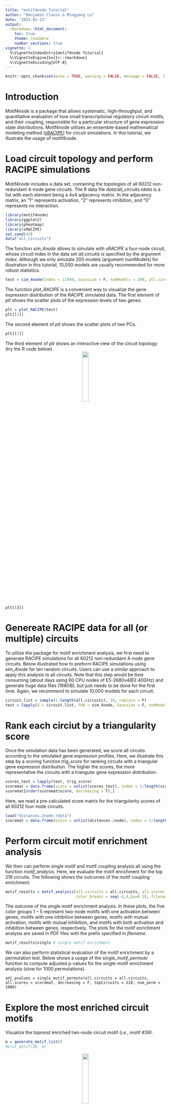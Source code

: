 ```yaml
---
title: "motif4node Tutorial"
author: "Benjamin Clauss & Mingyang Lu"
date: '2023-01-23'
output: 
  rmarkdown::html_document:
    toc: true
    theme: readable
    number_sections: true
vignette: >
  %\VignetteIndexEntry{motif4node Tutorial}
  %\VignetteEngine{knitr::rmarkdown}
  %\VignetteEncoding{UTF-8}
---
```


```r
knitr::opts_chunk$set(echo = TRUE, warning = FALSE, message = FALSE, fig.width = 7, fig.height = 6, fig.align = "center")
```

# Introduction

Motif4node is a package that allows systematic, high-throughput, and quantitative evaluation of how small transcriptional regulatory circuit motifs, and their coupling, responsible for a particular structure of gene expression state distributions. Moitf4node utilizes an ensemble-based mathematical modeling method ([sRACIPE](https://www.bioconductor.org/packages/release/bioc/html/sRACIPE.html)) for circuit simulations. In this tutorial, we illustrate the usage of motif4node.

# Load circuit topology and perform RACIPE simulations

Motif4node includes a data set, containing the topologies of all 60212 non-redundant 4-node gene circuits. The R data file *data/all_circuits.rdata* is a list with each element being a 4x4 adjacency matrix. In the adjacency matrix, an "1" represents activation, "2" represents inhibition, and "0" represents no interaction.

```r
library(motif4node)
library(ggplot2)
library(pheatmap)
library(sRACIPE)
set.seed(43)
data("all_circuits")
```

The function *sim_4node* allows to simulate with *sRACIPE* a four-node circuit, whose circuit index in the data set *all.circutis* is specified by the argument *index*. Although we  only simulate 200 models (argument numModels) for illustration in this tutorial, 10,000 models are usually recommended for more robust statistics. 

```r
test = sim_4node(index = 11940, Gaussian = F, numModels = 200, all.circuits = all.circuits)
```

The function *plot_RACIPE* is a convenient way to visualize the gene expression distribution of the RACIPE simulated data. The first element of *plt* shows the scatter plots of the expression levels of two genes.

```r
plt = plot_RACIPE(test)
plt[[1]] 
```

The second element of *plt* shows the scatter plots of two PCs.

```r
plt[[2]]
```

The third element of *plt* shows an interactive view of the circuit topology (try the R code below).
<center> ![](circuit_1.png){width=20%} </center>

```
plt[[3]]
```

# Genereate RACIPE data for all (or multiple) circuits

To utilize the package for motif enrichment analysis, we first need to generate RACIPE simulations for all 60212 non-redundant 4-node gene circuits. Below illustrated how to preform RACIPE simulations using *sim_4node* for ten random circuits. Users can use a similar approach to apply this analysis to all circuits. Note that this step would be time consuming (about days using 60 CPU nodes of E5-2680v4@2.40GHz) and generate huge data files (168GB), but just needs to be done for the first time. Again, we recommend to simulate 10,000 models for each circuit.

```r
circuit.list = sample(1:length(all.circuits), 10, replace = F)
test = lapply(X = circuit.list, FUN = sim_4node, Gaussian = F, numModels = 200, all.circuits = all.circuits)
```

# Rank each circiut by a triangularity score

Once the simulation data has been generated, we score all circuits according to the simulated gene expression profiles. Here, we illustrate this step by a scoring function *trig_score* for ranking circuits with a triangular gene expression distribution. The higher the scores, the more representative the circuits with  a triangular gene expression distribution. 

```r
scores_test = lapply(test, trig_score)
scoremat = data.frame(score = unlist(scores_test), index = 1:length(scores_test))
scoremat[order(scoremat$score, decreasing = T),]
```

Here, we read a pre-calculated score matrix for the triangularity scores of all 60212 four-node circuits.

```r
load("distances.2node.rdata")
scoremat = data.frame(score = unlist(distances.2node), index = 1:length(distances.2node))
```

# Perform circuit motif enrichment analysis

We then can perform single motif and motif coupling analysis all using the function *motif_analysis*. Here, we evaluate the motif enrichment for the top 218 circuits. The following shows the outcomes of the motif coupling enrichment.

```r
motif_results = motif_analysis(all.circuits = all.circuits, all.scores = scoremat, ylim = c(-2,2), 
                               color_breaks = seq(-4,4,by=0.2), filename = "Test", decreasing = F, topCircuits = 218)
```

The outcome of the single motif enrichment analysis. In these plots, the five color groups 1 – 5 represent two-node motifs with one activation between genes, motifs with one inhibition between genes, motifs with mutual activation, motifs with mutual inhibition, and motifs with both activation and inhibition between genes, respectively. The plots for the motif enrichment analysis are saved in PDF files with the prefix specified in *filename*. 

```r
motif_results$single # single motif enrichment
```

We can also perform statistical evaluation of the motif enrichment by a permutation test. Below shows a usage of the *single_motif_permute* function to compute adjusted p-values for the single-motif enrichment analysis (slow for 1000 permutations).

```
adj_pvalues = single_motif_permute(all.circuits = all.circuits, all.scores = scoremat, decreasing = F, topCircuits = 218, num_perm = 1000) 
```

# Explore the most enriched circuit motifs

Visualize the topmost enriched two-node circuit motif (*i.e.*, motif #39). 

```r
m = generate_motif_list()
#plot_motif(36, m)
```

<center> ![](circuit_2.png){width=20%} </center>

Generate a 20-node scale-free large gene network with the top-three most enriched two-node circuit motifs

```r
net = gen_network_scalefree(num_nodes = 20, motif_list = m, motif_choice = c(36,1,31))
#plot_adj(net)
```

<center> ![](network.png){width=60%} </center>

# References

Clauss B & Lu M. A Quantitative Evaluation of Topological Motifs and Their Coupling in Gene Circuit State Distributions. iScience; doi: https://doi.org/10.1016/j.isci.2023.106029


# Session Information

```r
sessionInfo()
```